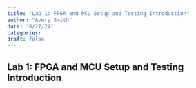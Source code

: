 ```yaml
---
title: "Lab 1: FPGA and MCU Setup and Testing Introduction"
author: "Avery Smith"
date: "8/27/24"
categories:
draft: false
---
```


## Lab 1: FPGA and MCU Setup and Testing Introduction